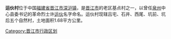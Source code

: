 {{unreferenced|time=2018-06-28T18:21:59+00:00}}
{{中国乡级行政区
| 行政区全称 = 运伙村
| 景观照片文件名 = 
| 景观照片描述 = 
| 汉语拼音 = 
| 通用拼音 = 
| 注音符號 = 
| 上级行政区 = [[福建省|福建省]][[晋江市|晋江市]][[深沪镇|深沪镇]]
| 行政区类别 = [[村|村]]
| 行政区划代码 = 
| 地理坐标 = 
| 总面积 =1.68平方公里 
| 户籍人口 = 1244
| 户籍人口年份 = 2009
| 常住人口 = 
| 人口密度 = 
| 常住人口年份 = 
| 领导人职务1 =
| 领导人姓名1 =
| 领导人职务2 = 
| 领导人姓名2 = 
| 行政区划 = 
| 官方网站 = 
| 政府驻地 = 
| 邮政编码 = 
| 毗邻行政区 = 
| 位置图文件名 = 
| 位置图描述 = 
}}
'''运伙村'''位于中国[[福建省|福建省]][[晋江市|晋江市]][[深沪镇|深沪镇]]，是[[晋江市|晋江市]]的老区基点村之一，以曾任[[泉州|泉州]]中心县委书记的革命烈士许[[运伙|运伙]]名字命名。运伙村现辖吕宅、石井、西尾、坑前、坑后五个自然村，土地面积1.68平方公里。

{{福建小作品}}

[[Category:晋江市行政区划|Category:晋江市行政区划]]